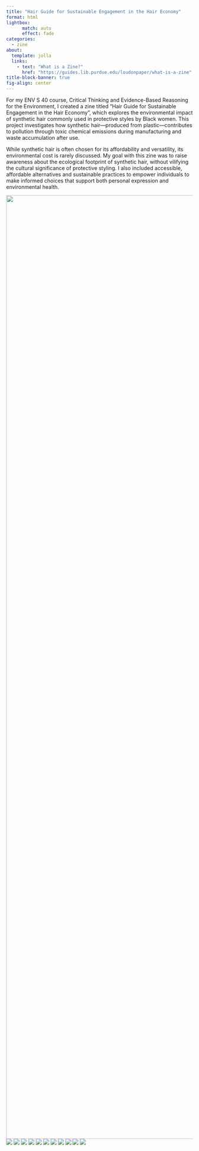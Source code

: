 ```yaml
---
title: "Hair Guide for Sustainable Engagement in the Hair Economy"
format: html
lightbox:
      match: auto
      effect: fade
categories:
  - zine
about:
  template: jolla
  links:
    - text: "What is a Zine?"
      href: "https://guides.lib.purdue.edu/loudonpaper/what-is-a-zine"
title-block-banner: true
fig-align: center 
---
```

For my ENV S 40 course, Critical Thinking and Evidence-Based Reasoning for the Environment, I created a zine titled "Hair Guide for Sustainable Engagement in the Hair Economy ", which explores the environmental impact of synthetic hair commonly used in protective styles by Black women. This project investigates how synthetic hair—produced from plastic—contributes to pollution through toxic chemical emissions during manufacturing and waste accumulation after use.

While synthetic hair is often chosen for its affordability and versatility, its environmental cost is rarely discussed. My goal with this zine was to raise awareness about the ecological footprint of synthetic hair, without vilifying the cultural significance of protective styling. I also included accessible, affordable alternatives and sustainable practices to empower individuals to make informed choices that support both personal expression and environmental health.


::: {layout-ncol=4} 
![](media/HairZine_1.jpg){.lightbox group="zine" width=1650 height=2550}
![](media/HairZine_2.jpg){.lightbox group="zine"}
![](media/HairZine_3.jpg){.lightbox group="zine"}
![](media/HairZine_4.jpg){.lightbox group="zine"}
![](media/HairZine_5.jpg){.lightbox group="zine"}
![](media/HairZine_6.jpg){.lightbox group="zine"}
![](media/HairZine_7.jpg){.lightbox group="zine"}
![](media/HairZine_8.jpg){.lightbox group="zine"}
![](media/HairZine_9.jpg){.lightbox group="zine"}
![](media/HairZine_10.jpg){.lightbox group="zine"}
![](media/HairZine_11.jpg){.lightbox group="zine"}
![](media/HairZine_12.jpg){.lightbox group="zine"}
:::


